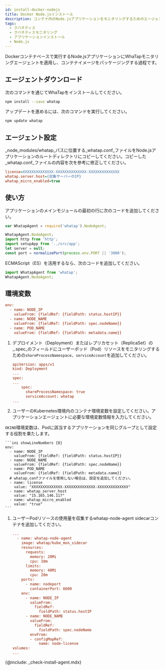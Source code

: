 ```yaml
---
id: install-docker-nodejs
title: Docker Node.jsインストール
description: コンテナ内のNode.jsアプリケーションをモニタリングするためのエージェントのインストール段階です。
tags:
  - クバネティス
  - クバネティスモニタリング
  - アプリケーションインストール
  - Node.js
---
```



Dockerコンテナベースで実行するNode.jsアプリケーションにWhaTapモニタリングエージェントを適用し、コンテナイメージをパッケージングする過程です。

## エージェントダウンロード

次のコマンドを通じてWhaTapをインストールしてください。

```bash
npm install --save whatap
```

アップデートを進めるには、次のコマンドを実行してください。

```bash
npm update whatap
```

## エージェント設定

_node_modules/whatap_パスに位置する_whatap.conf_ファイルをNode.jsアプリケーションのルートディレクトリにコピーしてください。コピーした_whatap.conf_ファイルの内容を次を参考に修正してください。

```ini
license=XXXXXXXXXXXXXX-XXXXXXXXXXXXXX-XXXXXXXXXXXXXX
whatap.server.host={収集サーバーのIP}
whatap_micro_enabled=true
```

## 使い方

アプリケーションのメインモジュールの最初の行に次のコードを追加してください。

```javascript title='적용 예시' showLineNumbers {1}
var WhatapAgent = require('whatap').NodeAgent;

WhatapAgent.NodeAgent;
import http from 'http';
import setupApp from '../src/app';
let server = null;
const port = normalizePort(process.env.PORT || '3000');
```

ECMAScript（ES）を活用するなら、次のコードを追加してください。

```javascript
import WhatapAgent from 'whatap';
WhatapAgent.NodeAgent;
```

## 環境変数

<Tabs>
<TabItem value='basic' label='기본' default>

```ini
env:
  - name: NODE_IP
    valueFrom: {fieldRef: {fieldPath: status.hostIP}}
  - name: NODE_NAME
    valueFrom: {fieldRef: {fieldPath: spec.nodeName}}
  - name: POD_NAME
    valueFrom: {fieldRef: {fieldPath: metadata.name}}
```

</TabItem>
<TabItem value='eksfragate' label='EKS Fargate'>

1.  デプロイメント（Deployment）またはレプリカセット（ReplicaSet）の_.spec_のフィールドにユーザーポッド（Pod）リソースをモニタリングするための`shareProcessNamespace`、`serviceAccount`を追加してください。

    ```ini
    apiVersion: apps/v1
    kind: Deployment
    ...
    spec:
    ...
        spec:
          shareProcessNamespace: true
          serviceAccount: whatap
    ...
    ```

2.  ユーザーのKubernetes環境内のコンテナ環境変数を設定してください。アプリケーションエージェントに必要な環境変数情報を入力してください。

  `OKIND`環境変数は、Podに該当するアプリケーションを同じグループとして設定する役割を果たします。

````
```ini showLineNumbers {8}
env:
  - name: NODE_IP
    valueFrom: {fieldRef: {fieldPath: status.hostIP}}
  - name: NODE_NAME
    valueFrom: {fieldRef: {fieldPath: spec.nodeName}}
  - name: POD_NAME
    valueFrom: {fieldRef: {fieldPath: metadata.name}}
  # whatap.confファイルを使用しない場合は、設定を追加してください。
  - name: license
    value: "XXXXXXXXXXXXXX-XXXXXXXXXXXXXX-XXXXXXXXXXXXXX"
  - name: whatap_server_host
    value: "15.165.146.117"
  - name: whatap_micro_enabled
    value: "true"
```
````

1.  ユーザーPodリソースの使用量を収集するwhatap-node-agent sidecarコンテナを追加してください。

    ```ini
    ...
      - name: whatap-node-agent
        image: whatap/kube_mon_sidecar
        resources:
          requests:
            memory: 20Mi
            cpu: 10m
          limits:
            memory: 40Mi
            cpu: 20m
        ports:
          - name: nodeport
            containerPort: 6600
        env:
          - name: NODE_IP
            valueFrom:
              fieldRef:
                fieldPath: status.hostIP
          - name: NODE_NAME
            valueFrom:
              fieldRef:
                fieldPath: spec.nodeName
            envFrom:
            - configMapRef:
                name: node-license
    volumes:
    ...
    ```

</TabItem>
</Tabs>

{@include: _check-install-agent.mdx}
